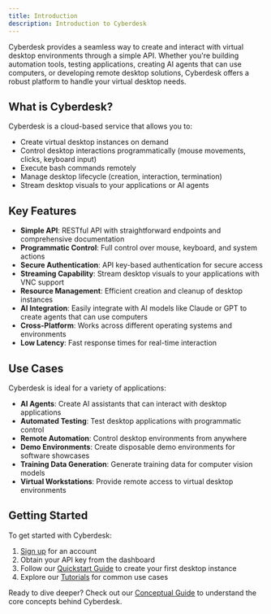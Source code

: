 ```yaml
---
title: Introduction
description: Introduction to Cyberdesk
---
```

Cyberdesk provides a seamless way to create and interact with virtual desktop environments through a simple API. Whether you're building automation tools, testing applications, creating AI agents that can use computers, or developing remote desktop solutions, Cyberdesk offers a robust platform to handle your virtual desktop needs.

## What is Cyberdesk?

Cyberdesk is a cloud-based service that allows you to:

- Create virtual desktop instances on demand
- Control desktop interactions programmatically (mouse movements, clicks, keyboard input)
- Execute bash commands remotely
- Manage desktop lifecycle (creation, interaction, termination)
- Stream desktop visuals to your applications or AI agents

## Key Features

- **Simple API**: RESTful API with straightforward endpoints and comprehensive documentation
- **Programmatic Control**: Full control over mouse, keyboard, and system actions
- **Secure Authentication**: API key-based authentication for secure access
- **Streaming Capability**: Stream desktop visuals to your applications with VNC support
- **Resource Management**: Efficient creation and cleanup of desktop instances
- **AI Integration**: Easily integrate with AI models like Claude or GPT to create agents that can use computers
- **Cross-Platform**: Works across different operating systems and environments
- **Low Latency**: Fast response times for real-time interaction

## Use Cases

Cyberdesk is ideal for a variety of applications:

- **AI Agents**: Create AI assistants that can interact with desktop applications
- **Automated Testing**: Test desktop applications with programmatic control
- **Remote Automation**: Control desktop environments from anywhere
- **Demo Environments**: Create disposable demo environments for software showcases
- **Training Data Generation**: Generate training data for computer vision models
- **Virtual Workstations**: Provide remote access to virtual desktop environments

## Getting Started

To get started with Cyberdesk:

1. [Sign up](https://cyberdesk.io/signup) for an account
2. Obtain your API key from the dashboard
3. Follow our [Quickstart Guide](/docs/quickstart) to create your first desktop instance
4. Explore our [Tutorials](/docs/tutorials) for common use cases

Ready to dive deeper? Check out our [Conceptual Guide](/docs/conceptual-guide) to understand the core concepts behind Cyberdesk.
